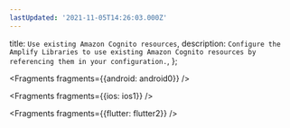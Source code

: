 ```yaml
---
lastUpdated: '2021-11-05T14:26:03.000Z'
---
```

  title: `Use existing Amazon Cognito resources`,
  description: `Configure the Amplify Libraries to use existing Amazon Cognito resources by referencing them in your configuration.`,
};


<Fragments fragments={{android: android0}} />


<Fragments fragments={{ios: ios1}} />


<Fragments fragments={{flutter: flutter2}} />
